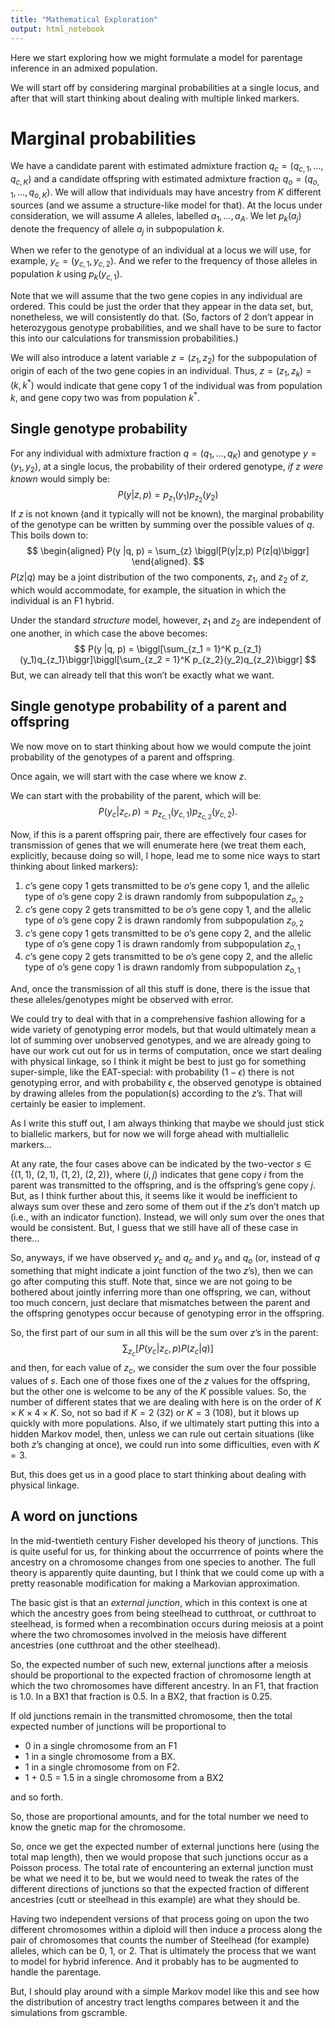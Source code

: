 ```yaml
---
title: "Mathematical Exploration"
output: html_notebook
---
```


\newcommand{\thh}{^\mathrm{th}}

Here we start exploring how we might formulate a model for parentage
inference in an admixed population.

We will start off by considering marginal probabilities at a single
locus, and after that will start thinking about dealing with multiple
linked markers.

# Marginal probabilities

We have a candidate parent with estimated admixture fraction
$q_c = (q_{c,1},\ldots, q_{c,K})$ and a candidate offspring with estimated admixture fraction
$q_o= (q_{o,1},\ldots, q_{o,K})$.  We will allow that individuals may have ancestry from $K$
different sources (and we assume a structure-like model for that).
At the locus under consideration, we will assume $A$ alleles, labelled
$a_1,\ldots, a_A$. We let $p_k(a_j)$ denote the frequency of allele
$a_j$ in subpopulation $k$.  

When we refer to the genotype of an individual at a locus we will use, for example,
$y_c = (y_{c,1}, y_{c,2})$.  And we refer to the frequency of those alleles
in population $k$ using $p_k(y_{c,1})$.

Note that we will assume that the two gene copies in any individual are ordered.
This could be just the order that they appear in the data set, but, nonetheless,
we will consistently do that.  (So, factors of 2 don't appear in heterozygous
genotype probabilities, and we shall have to be sure to factor this into our
calculations for transmission probabilities.)

We will also introduce a latent variable $z = (z_1, z_2)$ for the subpopulation of origin
of each of the two gene copies in an individual.  Thus,
$z = (z_1, z_k) = (k, k^*)$ would indicate that gene copy 1 of the individual
was from population $k$, and gene copy two was from population $k^*$.




## Single genotype probability

For any individual with admixture fraction $q = (q_{1},\ldots, q_{K})$ and genotype
$y = (y_1, y_2)$, at a single locus, the probability of their ordered genotype, _if
$z$ were known_ would simply be:
$$
P(y|z, p) = p_{z_1}(y_1) p_{z_2}(y_2)
$$
If $z$ is not known (and it typically will not be known), the marginal probability
of the genotype can be written by summing over the possible values of $q$.
This boils down to:
$$
\begin{aligned}
P(y |q, p) = \sum_{z} \biggl[P(y|z,p) P(z|q)\biggr]
\end{aligned}.
$$
$P(z|q)$ may be a joint distribution of the two components, $z_1$, and $z_2$ of
$z$, which would accommodate, for example, the situation in which the individual
is an F1 hybrid.

Under the standard _structure_ model, however, $z_1$ and $z_2$ are independent
of one another, in which case the above becomes:
$$
P(y |q, p) = \biggl[\sum_{z_1 = 1}^K p_{z_1}(y_1)q_{z_1}\biggr]\biggl[\sum_{z_2 = 1}^K p_{z_2}(y_2)q_{z_2}\biggr]
$$
But, we can already tell that this won't be exactly what we want.

## Single genotype probability of a parent and offspring

We now move on to start thinking about how we would compute the
joint probability of the genotypes of a parent and offspring.

Once again, we will start with the case where we know $z$.

We can start with the probability of the parent, which will be:
$$
P(y_c|z_c, p) = p_{z_{c,1}}(y_{c,1})p_{z_{c,2}}(y_{c,2}).
$$

Now, if this is a parent offspring pair, there are effectively four cases
for transmission of genes that
we will enumerate here (we treat them each, explicitly, because doing so will, I hope,
lead me to some nice ways to start thinking about linked markers):

1. $c$'s gene copy 1 gets transmitted to be $o$'s gene copy 1, and the allelic
   type of $o$'s gene copy 2 is drawn randomly from subpopulation $z_{o,2}$
2. $c$'s gene copy 2 gets transmitted to be $o$'s gene copy 1, and the allelic
   type of $o$'s gene copy 2 is drawn randomly from subpopulation $z_{o,2}$
3. $c$'s gene copy 1 gets transmitted to be $o$'s gene copy 2, and the allelic
   type of $o$'s gene copy 1 is drawn randomly from subpopulation $z_{o,1}$
4. $c$'s gene copy 2 gets transmitted to be $o$'s gene copy 2, and the allelic
   type of $o$'s gene copy 1 is drawn randomly from subpopulation $z_{o,1}$


And, once the transmission of all this stuff is done, there is the issue that these
alleles/genotypes might be observed with error.  

We could try to deal with that in a comprehensive fashion allowing for a wide
variety of genotyping error models, but that would ultimately mean a lot of summing
over unobserved genotypes, and we are already going to have our work cut out for us
in terms of computation, once we start dealing with physical linkage, so I think
it might be best to just go for something super-simple, like the EAT-special:
with probability $(1-\epsilon)$ there is not genotyping error, and with probability
$\epsilon$, the observed genotype is obtained by drawing alleles from the population(s) 
according to the $z$'s.  That will certainly be easier to implement.

As I write this stuff out, I am always thinking that maybe we should just stick to
biallelic markers, but for now we will forge ahead with multiallelic markers...

At any rate, the four cases above can be indicated by the two-vector
$s \in \{(1,1),\ (2,1),\ (1,2),\ (2,2)\}$, where $(i,j)$ indicates that
gene copy $i$ from the parent was transmitted to the offspring, and is the
offspring's gene copy $j$. But, as I think further about this, it seems like
it would be inefficient to always sum over these and zero some of them out
if the $z$'s don't match up (i.e., with an indicator function).  Instead,
we will only sum over the ones that would be consistent.  But, I guess that
we still have all of these case in there...

So, anyways, if we have observed $y_c$ and $q_c$ and $y_o$ and $q_o$ (or, instead
of $q$ something that might indicate a joint function of the two $z$'s), then we
can go after computing this stuff.  Note that, since we are not going to be bothered
about jointly inferring more than one offspring, we can, without too much
concern, just declare that mismatches between the parent and the offspring
genotypes occur because of genotyping error in the offspring.

So, the first part of our sum in all this will be the sum over $z$'s in the
parent:
$$
 \sum_{z_c} \biggl[P(y_c|z_c,p) P(z_c|q)\biggr]
$$
and then, for each value of $z_c$, we consider the sum over the four possible values of
$s$.  Each one of those fixes one of the $z$ values for the offspring, but the other
one is welcome to be any of the $K$ possible values.  So, the number of different
states that we are dealing with here is on the order of
$K \times K \times 4 \times K$. So, not so bad if $K=2$ (32) or $K=3$ (108), but
it blows up quickly with more populations.  Also, if we ultimately start putting this
into a hidden Markov model, then, unless we can rule out certain situations (like
both $z$'s changing at once), we could run into some difficulties, even with $K = 3$.

But, this does get us in a good place to start thinking about dealing with
physical linkage.

## A word on junctions

In the mid-twentieth century Fisher developed his theory of junctions.  This is
quite useful for us, for thinking about the occurrrence of points where the
ancestry on a chromosome changes from one species to another.  The full theory is
apparently quite daunting, but I think that we could come up with a pretty
reasonable modification for making a Markovian approximation.  

The basic gist is that an _external junction_, which in this context is one
at which the ancestry goes from being steelhead to cutthroat, or cutthroat to
steelhead, is formed when a recombination occurs during meiosis at a point where
the two chromosomes involved in the meiosis have different ancestries (one cutthroat
and the other steelhead).

So, the expected number of such new, external junctions after a meiosis should be
proportional to the expected fraction of chromosome length at which the two
chromosomes have different ancestry.  In an F1, that fraction is 1.0.  In a BX1
that fraction is 0.5.  In a BX2, that fraction is 0.25.  

If old junctions remain in the transmitted chromosome, then the total expected
number of junctions will be proportional to 

- 0 in a single chromosome from an F1
- 1 in a single chromosome from a BX.
- 1 in a single chromosome from on F2.
- 1 + 0.5 = 1.5 in a single chromosome from a BX2

and so forth.  

So, those are proportional amounts, and for the total number we need to know the
gnetic map for the chromosome.  

So, once we get the expected number of external junctions here (using the total
map length), then we would propose that such junctions occur as a Poisson process.
The total rate of encountering an external junction must be what we need it to be,
but we would need to tweak the rates of the different directions of junctions so
that the expected fraction of different ancestries (cutt or steelhead in this
example) are what they should be.

Having two independent versions of that process going on upon the two
different chromosomes within a diploid will then induce a process along
the pair of chromosomes that counts the number of Steelhead (for example)
alleles, which can be 0, 1, or 2.  That is ultimately the process that
we want to model for hybrid inference.  And it probably has to be augmented
to handle the parentage.

But, I should play around with a simple Markov model like this and see how
the distribution of ancestry tract lengths compares between it and the simulations
from gscramble.  



